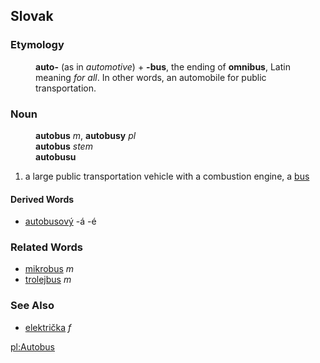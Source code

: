 ==Slovak==
===Etymology===
:'''auto-''' (as in ''automotive'') + '''-bus''', the ending of '''omnibus''', Latin meaning ''for all''. In other words, an automobile for public transportation.
===Noun===
:'''autobus''' ''m'', '''autobusy''' ''pl''
:'''autobus''' ''stem''
:'''autobusu''' ''{{gensg}}''
:{{decpat}} {{dub}}
# a large public transportation vehicle with a combustion engine, a [[bus]]
====Derived Words====
* [[autobusový]] -á -é
===Related Words===
* [[mikrobus#Slovak|mikrobus]] ''m''
* [[trolejbus#Slovak|trolejbus]] ''m''
===See Also===
* [[električka#Slovak|električka]] ''f''

[[pl:Autobus]]